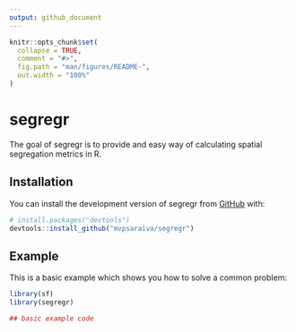 ```yaml
---
output: github_document
---
```


<!-- README.md is generated from README.Rmd. Please edit that file -->

```r
knitr::opts_chunk$set(
  collapse = TRUE,
  comment = "#>",
  fig.path = "man/figures/README-",
  out.width = "100%"
)
```

# segregr

<!-- badges: start -->
<!-- badges: end -->

The goal of segregr is to provide and easy way of calculating spatial segregation
metrics in R.

## Installation

You can install the development version of segregr from [GitHub](https://github.com/) with:

``` r
# install.packages("devtools")
devtools::install_github("mvpsaraiva/segregr")
```
## Example

This is a basic example which shows you how to solve a common problem:

```r
library(sf)
library(segregr)

## basic example code
```


